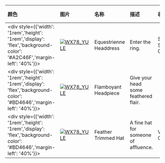 | 颜色                                                                                                                        | 图片                                                                                                                                                                 | 名称                    | 描述                                                              | 收集             | 品质    | 交易 |
| :-------------------------------------------------------------------------------------------------------------------------- | :------------------------------------------------------------------------------------------------------------------------------------------------------------------- | :---------------------- | :---------------------------------------------------------------- | :--------------- | :------ | :--- |
| <div style={{'width': '1rem','height': '1rem','display': 'flex','background-color': '#A2C46F','margin-left': '40%'}}></div> | [![WX78_YULE](https://items.kleientertainment.com/images/DST/FEATHERHAT_CIRCUS/small)](https://items.kleientertainment.com/images/DST/FEATHERHAT_CIRCUS/small)                                                         | Equestrienne Headdress                    | Enter the ring.                                                                                                                                                                                                                                                                                                                            | Side Show Collection            | Loyal                    | 否   |
| <div style={{'width': '1rem','height': '1rem','display': 'flex','background-color': '#BD4646','margin-left': '40%'}}></div> | [![WX78_YULE](https://items.kleientertainment.com/images/DST/FEATHERHAT_EXOTIC/small)](https://items.kleientertainment.com/images/DST/FEATHERHAT_EXOTIC/small)                                                         | Flamboyant Headpiece                      | Give your head some feathered flair.                                                                                                                                                                                                                                                                                                       |                                 | Elegant                  | 否   |
| <div style={{'width': '1rem','height': '1rem','display': 'flex','background-color': '#BD4646','margin-left': '40%'}}></div> | [![WX78_YULE](https://items.kleientertainment.com/images/DST/FEATHERHAT_VICTORIAN/small)](https://items.kleientertainment.com/images/DST/FEATHERHAT_VICTORIAN/small)                                                   | Feather Trimmed Hat                       | A fine hat for someone of affluence.                                                                                                                                                                                                                                                                                                       | Victorian Collection            | Elegant                  | 否   |
